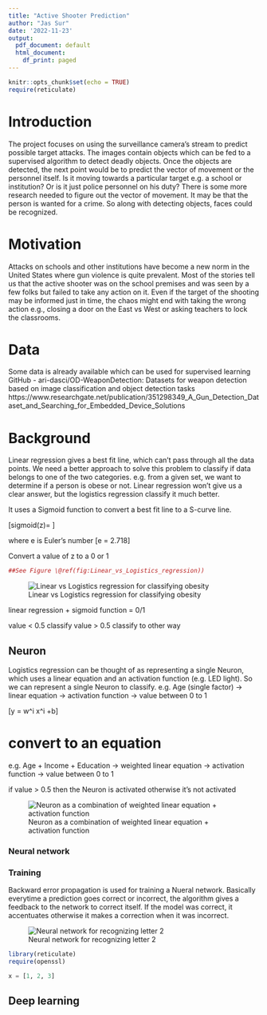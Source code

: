 ```yaml
---
title: "Active Shooter Prediction"
author: "Jas Sur"
date: '2022-11-23'
output:
  pdf_document: default
  html_document:
    df_print: paged
---
```


```r
knitr::opts_chunk$set(echo = TRUE)
require(reticulate)
```



# Introduction 

The project focuses on using the surveillance camera’s stream to predict possible
target attacks. The images contain objects which can be fed to a supervised 
algorithm to detect deadly objects. Once the objects are detected, the next 
point would be to predict the vector of movement or the personnel itself. 
Is it moving towards a particular target e.g. a school or institution? 
Or is it just police personnel on his duty? 
There is some more research needed to figure out the vector of movement. 
It may be that the person is wanted for a crime. So along with detecting 
objects, faces could be recognized.

# Motivation

Attacks on schools and other institutions have become a new norm in the United 
States where gun violence is quite prevalent. Most of the stories tell us that 
the active shooter was on the school premises and was seen by a few folks but 
failed to take any action on it. Even if the target of the shooting may be 
informed just in time, the chaos might end with taking the wrong action 
e.g., closing a door on the East vs West or asking teachers to lock the classrooms. 

# Data
Some data is already available which can be used for supervised learning
GitHub - ari-dasci/OD-WeaponDetection: Datasets for weapon detection based on image classification and object detection tasks
https://www.researchgate.net/publication/351298349_A_Gun_Detection_Dataset_and_Searching_for_Embedded_Device_Solutions

# Background

Linear regression gives a best fit line, which can't pass through all the data
points. We need a better approach to solve this problem to classify if data belongs
to one of the two categories. 
e.g. from a given set, we want to determine if a person is obese or not. Linear 
regression won't give us a clear answer, but the logistics regression classify 
it much better. 

It uses a Sigmoid function to convert a best fit line to a S-curve line. 

\[sigmoid(z)= \frac{1}{1+e^{-z}}\]

where e is Euler's number \[e = 2.718\]

Convert a value of z to a 0 or 1

```r

##See Figure \@ref(fig:Linear_vs_Logistics_regression))
```

![Linear vs Logistics regression for classifying obesity](linear_vs_logistics_regression.png)


linear regression + sigmoid function = 0/1

value < 0.5 classify 
value > 0.5  classify to other way

## Neuron

Logistics regression can be thought of as representing a single Neuron, which uses 
a linear equation and an activation function (e.g. LED light). So we can represent 
a single Neuron to classify.
e.g. Age (single factor) -> linear equation -> activation function -> value between 0 to 1

\[y = \sum w^i x^i +b\]

# convert to an equation
e.g. Age + Income + Education  -> weighted linear equation -> activation function -> value between 0 to 1

if value > 0.5 then the Neuron is activated otherwise it's not activated

![Neuron as a combination of weighted linear equation + activation function](Neuron.png)

### Neural network

### Training
Backward error propagation is used for training a Nueral network. Basically 
everytime a prediction goes correct or incorrect, the algorithm gives a feedback to the 
network to correct itself. 
If the model was correct, it accentuates otherwise it makes a correction when 
it was incorrect.

![Neural network for recognizing letter 2](Neuralnetwork.png)

```r
library(reticulate)
require(openssl)
```

```python
x = [1, 2, 3]
```
## Deep learning
